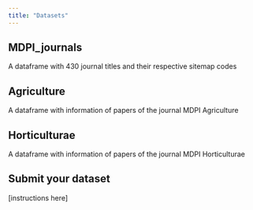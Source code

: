 ```yaml
---
title: "Datasets"
---
```


## MDPI_journals

A dataframe with 430 journal titles and their respective sitemap codes

## Agriculture

A dataframe with information of papers of the journal MDPI Agriculture

## Horticulturae

A dataframe with information of papers of the journal MDPI Horticulturae

## Submit your dataset

\[instructions here\]
